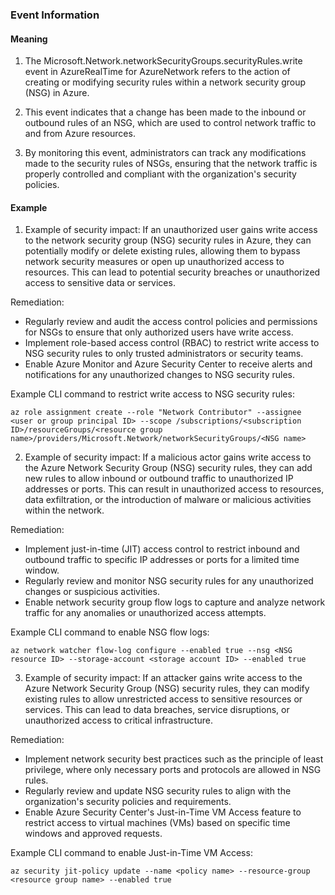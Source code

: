 
### Event Information

#### Meaning

1. The Microsoft.Network.networkSecurityGroups.securityRules.write event in AzureRealTime for AzureNetwork refers to the action of creating or modifying security rules within a network security group (NSG) in Azure.

2. This event indicates that a change has been made to the inbound or outbound rules of an NSG, which are used to control network traffic to and from Azure resources.

3. By monitoring this event, administrators can track any modifications made to the security rules of NSGs, ensuring that the network traffic is properly controlled and compliant with the organization's security policies.

#### Example

1. Example of security impact: If an unauthorized user gains write access to the network security group (NSG) security rules in Azure, they can potentially modify or delete existing rules, allowing them to bypass network security measures or open up unauthorized access to resources. This can lead to potential security breaches or unauthorized access to sensitive data or services.

Remediation:
- Regularly review and audit the access control policies and permissions for NSGs to ensure that only authorized users have write access.
- Implement role-based access control (RBAC) to restrict write access to NSG security rules to only trusted administrators or security teams.
- Enable Azure Monitor and Azure Security Center to receive alerts and notifications for any unauthorized changes to NSG security rules. 

Example CLI command to restrict write access to NSG security rules:
```
az role assignment create --role "Network Contributor" --assignee <user or group principal ID> --scope /subscriptions/<subscription ID>/resourceGroups/<resource group name>/providers/Microsoft.Network/networkSecurityGroups/<NSG name>
```

2. Example of security impact: If a malicious actor gains write access to the Azure Network Security Group (NSG) security rules, they can add new rules to allow inbound or outbound traffic to unauthorized IP addresses or ports. This can result in unauthorized access to resources, data exfiltration, or the introduction of malware or malicious activities within the network.

Remediation:
- Implement just-in-time (JIT) access control to restrict inbound and outbound traffic to specific IP addresses or ports for a limited time window.
- Regularly review and monitor NSG security rules for any unauthorized changes or suspicious activities.
- Enable network security group flow logs to capture and analyze network traffic for any anomalies or unauthorized access attempts.

Example CLI command to enable NSG flow logs:
```
az network watcher flow-log configure --enabled true --nsg <NSG resource ID> --storage-account <storage account ID> --enabled true
```

3. Example of security impact: If an attacker gains write access to the Azure Network Security Group (NSG) security rules, they can modify existing rules to allow unrestricted access to sensitive resources or services. This can lead to data breaches, service disruptions, or unauthorized access to critical infrastructure.

Remediation:
- Implement network security best practices such as the principle of least privilege, where only necessary ports and protocols are allowed in NSG rules.
- Regularly review and update NSG security rules to align with the organization's security policies and requirements.
- Enable Azure Security Center's Just-in-Time VM Access feature to restrict access to virtual machines (VMs) based on specific time windows and approved requests.

Example CLI command to enable Just-in-Time VM Access:
```
az security jit-policy update --name <policy name> --resource-group <resource group name> --enabled true
```


